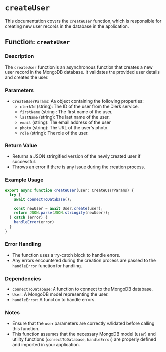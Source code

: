 # `createUser`

This documentation covers the `createUser` function, which is responsible for creating new user records in the database in the application.

## Function: `createUser`

### Description

The `createUser` function is an asynchronous function that creates a new user record in the MongoDB database. It validates the provided user details and creates the user.

### Parameters

- `CreateUserParams`: An object containing the following properties:
  - `clerkId` (string): The ID of the user from the Clerk service.
  - `firstName` (string): The first name of the user.
  - `lastName` (string): The last name of the user.
  - `email` (string): The email address of the user.
  - `photo` (string): The URL of the user's photo.
  - `role` (string): The role of the user.

### Return Value

- Returns a JSON stringified version of the newly created user if successful.
- Throws an error if there is any issue during the creation process.

### Example Usage

```javascript
export async function createUser(user: CreateUserParams) {
  try {
    await connectToDatabase();

    const newUser = await User.create(user);
    return JSON.parse(JSON.stringify(newUser));
  } catch (error) {
    handleError(error);
  }
}
```

### Error Handling

- The function uses a try-catch block to handle errors.
- Any errors encountered during the creation process are passed to the `handleError` function for handling.

### Dependencies

- `connectToDatabase`: A function to connect to the MongoDB database.
- `User`: A MongoDB model representing the user.
- `handleError`: A function to handle errors.

### Notes

- Ensure that the `user` parameters are correctly validated before calling this function.
- This function assumes that the necessary MongoDB model (`User`) and utility functions (`connectToDatabase`, `handleError`) are properly defined and imported in your application.
